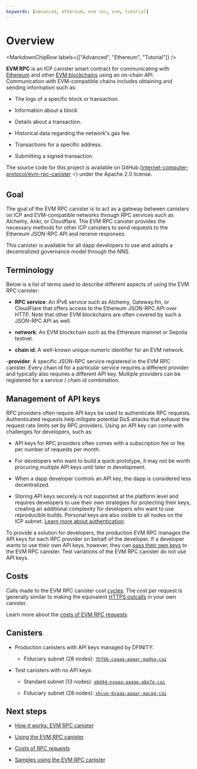 ```yaml
---
keywords: [advanced, ethereum, evm rpc, evm, tutorial]
---
```



# Overview

<MarkdownChipRow labels={["Advanced", "Ethereum", "Tutorial"]} />

**EVM RPC** is an ICP canister smart contract for communicating with [Ethereum](https://ethereum.org/en/) and other [EVM blockchains](https://chainlist.org/?testnets=true) using an on-chain API. Communication with EVM-compatible chains includes obtaining and sending information such as:

- The logs of a specific block or transaction.

- Information about a block.

- Details about a transaction.

- Historical data regarding the network's gas fee.

- Transactions for a specific address.

- Submitting a signed transaction.

The source code for this project is available on GitHub ([internet-computer-protocol/evm-rpc-canister](https://github.com/internet-computer-protocol/evm-rpc-canister) ⭐️) under the Apache 2.0 license.

## Goal

The goal of the EVM RPC canister is to act as a gateway between canisters on ICP and EVM-compatible networks through RPC services such as Alchemy, Ankr, or Cloudflare. The EVM RPC canister provides the necessary methods for other ICP canisters to send requests to the Ethereum JSON-RPC API and receive responses.

This canister is available for all dapp developers to use and adopts a decentralized governance model through the NNS.

## Terminology

Below is a list of terms used to describe different aspects of using the EVM RPC canister:

- **RPC service**: An IPv6 service such as Alchemy, Gateway.fm, or CloudFlare that offers access to the Ethereum JSON-RPC API over HTTP. Note that other EVM blockchains are often covered by such a JSON-RPC API as well.

- **network**: An EVM blockchain such as the Ethereum mainnet or Sepolia testnet.

- **chain id**: A well-known unique numeric identifier for an EVM network.

-**provider**: A specific JSON-RPC service registered in the EVM RPC canister. Every chain id for a particular service requires a different provider and typically also requires a different API key. Multiple providers can be registered for a service / chain id combination.

## Management of API keys

RPC providers often require API keys be used to authenticate RPC requests. Authenticated requests help mitigate potential DoS attacks that exhaust the request rate limits set by RPC providers. Using an API key can come with challenges for developers, such as:

- API keys for RPC providers often comes with a subscription fee or fee per number of requests per month.

- For developers who want to build a quick prototype, it may not be worth procuring multiple API keys until later in development.

- When a dapp developer controls an API key, the dapp is considered less decentralized.

- Storing API keys securely is not supported at the platform level and requires developers to use their own strategies for protecting their keys, creating an additional complexity for developers who want to use reproducible builds. Personal keys are also visible to all nodes on the ICP subnet. [Learn more about authentication](how-it-works.mdx#authentication).

To provide a solution for developers, the production EVM RPC manages the API keys for each RPC provider on behalf of the developer. If a developer wants to use their own API keys, however, they can [pass their own keys](evm-rpc-canister.mdx#replacing-api-keys) to the EVM RPC canister. Test variations of the EVM RPC canister do not use API keys.

## Costs

Calls made to the EVM RPC canister cost [cycles](/docs/current/developer-docs/getting-started/cycles/cycles-faucet). The cost per request is generally similar to making the equivalent [HTTPS outcalls](https://internetcomputer.org/docs/current/references/https-outcalls-how-it-works#pricing) in your own canister.

Learn more about the [costs of EVM RPC requests](costs.mdx).

## Canisters

- Production canisters with API keys managed by DFINITY:

    - Fiduciary subnet (28 nodes): [`7hfb6-caaaa-aaaar-qadga-cai`](https://dashboard.internetcomputer.org/canister/7hfb6-caaaa-aaaar-qadga-cai)

- Test canisters with no API keys:

    -  Standard subnet (13 nodes): [`a6d44-nyaaa-aaaap-abp7q-cai`](https://dashboard.internetcomputer.org/canister/a6d44-nyaaa-aaaap-abp7q-cai)

    -  Fiduciary subnet (28 nodes): [`xhcuo-6yaaa-aaaar-qacqq-cai`](https://dashboard.internetcomputer.org/canister/xhcuo-6yaaa-aaaar-qacqq-cai)

## Next steps

- [How it works: EVM RPC canister](how-it-works.mdx)

- [Using the EVM RPC canister](evm-rpc-canister.mdx)

- [Costs of RPC requests](costs.mdx)

- [Samples using the EVM RPC canister](samples.mdx)
